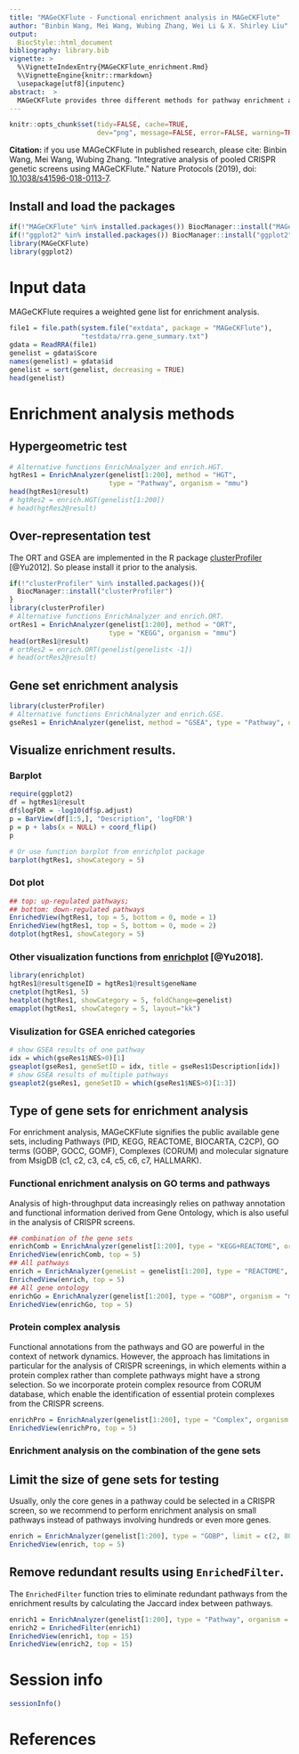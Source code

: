 ```yaml
---
title: "MAGeCKFlute - Functional enrichment analysis in MAGeCKFlute"
author: "Binbin Wang, Mei Wang, Wubing Zhang, Wei Li & X. Shirley Liu"
output:
  BiocStyle::html_document
bibliography: library.bib
vignette: >
  %\VignetteIndexEntry{MAGeCKFlute_enrichment.Rmd}
  %\VignetteEngine{knitr::rmarkdown}
  \usepackage[utf8]{inputenc}
abstract:  >
  MAGeCKFlute provides three different methods for pathway enrichment analysis, including hypergeometric test (HGT),  over-representation test (ORT), and gene set enrichment analysis (GSE). MAGeCKFlute also includes several functions for visualizing enrichment results. This vignette introduces the functions related to pathway enrichment analysis.
---
```


```r
knitr::opts_chunk$set(tidy=FALSE, cache=TRUE,
                      dev="png", message=FALSE, error=FALSE, warning=TRUE)
```	

**Citation:** if you use MAGeCKFlute in published research, please cite:
Binbin Wang, Mei Wang, Wubing Zhang. "Integrative analysis of pooled CRISPR genetic screens using MAGeCKFlute." Nature Protocols (2019), doi: [10.1038/s41596-018-0113-7](https://www.nature.com/articles/s41596-018-0113-7).

## Install and load the packages

```r
if(!"MAGeCKFlute" %in% installed.packages()) BiocManager::install("MAGeCKFlute")
if(!"ggplot2" %in% installed.packages()) BiocManager::install("ggplot2")
library(MAGeCKFlute)
library(ggplot2)
```

# Input data
MAGeCKFlute requires a weighted gene list for enrichment analysis.
```r
file1 = file.path(system.file("extdata", package = "MAGeCKFlute"),
                  "testdata/rra.gene_summary.txt")
gdata = ReadRRA(file1)
genelist = gdata$Score
names(genelist) = gdata$id
genelist = sort(genelist, decreasing = TRUE)
head(genelist)
```

# Enrichment analysis methods
## Hypergeometric test
```r
# Alternative functions EnrichAnalyzer and enrich.HGT.
hgtRes1 = EnrichAnalyzer(genelist[1:200], method = "HGT", 
                         type = "Pathway", organism = "mmu")
head(hgtRes1@result)
# hgtRes2 = enrich.HGT(genelist[1:200])
# head(hgtRes2@result)
```

## Over-representation test
The ORT and GSEA are implemented in the R package [clusterProfiler](https://github.com/YuLab-SMU/clusterProfiler) [@Yu2012]. So please install it prior to the analysis.

```r
if(!"clusterProfiler" %in% installed.packages()){
  BiocManager::install("clusterProfiler")
}
library(clusterProfiler)
# Alternative functions EnrichAnalyzer and enrich.ORT.
ortRes1 = EnrichAnalyzer(genelist[1:200], method = "ORT", 
                         type = "KEGG", organism = "mmu")
head(ortRes1@result)
# ortRes2 = enrich.ORT(genelist[genelist< -1])
# head(ortRes2@result)
```

## Gene set enrichment analysis
```r
library(clusterProfiler)
# Alternative functions EnrichAnalyzer and enrich.GSE.
gseRes1 = EnrichAnalyzer(genelist, method = "GSEA", type = "Pathway", organism = "mmu")
```

## Visualize enrichment results.

### Barplot
```r
require(ggplot2)
df = hgtRes1@result
df$logFDR = -log10(df$p.adjust)
p = BarView(df[1:5,], "Description", 'logFDR')
p = p + labs(x = NULL) + coord_flip()
p

# Or use function barplot from enrichplot package
barplot(hgtRes1, showCategory = 5)
```

### Dot plot
```r
## top: up-regulated pathways; 
## bottom: down-regulated pathways
EnrichedView(hgtRes1, top = 5, bottom = 0, mode = 1)
EnrichedView(hgtRes1, top = 5, bottom = 0, mode = 2)
dotplot(hgtRes1, showCategory = 5)
```

### Other visualization functions from [enrichplot](https://yulab-smu.github.io/clusterProfiler-book/chapter12.html) [@Yu2018].
```r
library(enrichplot)
hgtRes1@result$geneID = hgtRes1@result$geneName
cnetplot(hgtRes1, 5)
heatplot(hgtRes1, showCategory = 5, foldChange=genelist)
emapplot(hgtRes1, showCategory = 5, layout="kk")
```

### Visulization for GSEA enriched categories
```r
# show GSEA results of one pathway
idx = which(gseRes1$NES>0)[1]
gseaplot(gseRes1, geneSetID = idx, title = gseRes1$Description[idx])
# show GSEA results of multiple pathways
gseaplot2(gseRes1, geneSetID = which(gseRes1$NES>0)[1:3])
```

## Type of gene sets for enrichment analysis
For enrichment analysis, MAGeCKFlute signifies the public available gene sets, including Pathways (PID, KEGG, REACTOME, BIOCARTA, C2CP), GO terms (GOBP, GOCC, GOMF), Complexes (CORUM) and molecular signature from MsigDB (c1, c2, c3, c4, c5, c6, c7, HALLMARK). 

### Functional enrichment analysis on GO terms and pathways
Analysis of high-throughput data increasingly relies on pathway annotation and functional information derived from Gene Ontology, which is also useful in the analysis of CRISPR screens.
```r
## combination of the gene sets
enrichComb = EnrichAnalyzer(genelist[1:200], type = "KEGG+REACTOME", organism = "mmu")
EnrichedView(enrichComb, top = 5)
## All pathways
enrich = EnrichAnalyzer(geneList = genelist[1:200], type = "REACTOME", organism = "mmu")
EnrichedView(enrich, top = 5)
## All gene ontology
enrichGo = EnrichAnalyzer(genelist[1:200], type = "GOBP", organism = "mmu")
EnrichedView(enrichGo, top = 5)
```

### Protein complex analysis
Functional annotations from the pathways and GO are powerful in the context of network dynamics. However, the approach has limitations in particular for the analysis of CRISPR screenings, in which elements within a protein complex rather than complete pathways might have a strong selection. So we incorporate protein complex resource from CORUM database, which enable the identification of essential protein complexes from the CRISPR screens.
```r
enrichPro = EnrichAnalyzer(genelist[1:200], type = "Complex", organism = "mmu")
EnrichedView(enrichPro, top = 5)
```

### Enrichment analysis on the combination of the gene sets

## Limit the size of gene sets for testing
Usually, only the core genes in a pathway could be selected in a CRISPR screen, so we recommend to perform enrichment analysis on small pathways instead of pathways involving hundreds or even more genes.
```r
enrich = EnrichAnalyzer(genelist[1:200], type = "GOBP", limit = c(2, 80), organism = "mmu")
EnrichedView(enrich, top = 5)
```

## Remove redundant results using `EnrichedFilter`.
The `EnrichedFilter` function tries to eliminate redundant pathways from the enrichment results by calculating the Jaccard index between pathways.
```r
enrich1 = EnrichAnalyzer(genelist[1:200], type = "Pathway", organism = "mmu")
enrich2 = EnrichedFilter(enrich1)
EnrichedView(enrich1, top = 15)
EnrichedView(enrich2, top = 15)
```

# Session info

```r
sessionInfo()
```

# References


